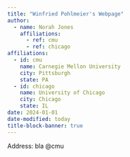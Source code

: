 ```yaml
---
title: "Winfried Pohlmeier's Webpage"
author:
  - name: Norah Jones
    affiliations:
      - ref: cmu
      - ref: chicago
affiliations:
  - id: cmu
    name: Carnegie Mellon University
    city: Pittsburgh
    state: PA
  - id: chicago
    name: University of Chicago
    city: Chicago
    state: IL
date: 2024-01-01
date-modified: today
title-block-banner: true
---
```


Address: bla
@cmu

```{=html}
<!--
This is a Quarto website.
To learn more about Quarto websites visit <https://quarto.org/docs/websites>.
-->
```
```         
```

```{=html}
<!--
title: "Winfried Pohlmeier's Webpage"
author: 
    - name: "Winfried Pohlmeier"
      url: https://www.wiwi.uni-konstanz.de/pohlmeier//
      affiliation:  "Department of Economics, University of Konstanz"
      affiliation-url: https://www.wiwi.uni-konstanz.de/en/  
      email: "winfried.pohlmeier@uni-konstanz.de"
date: 2024-01-01
date-modified: today
title-block-banner: true





-->
```
```         
```
